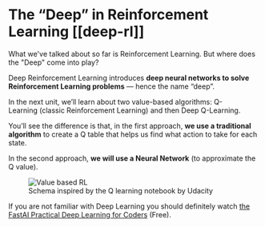 # The “Deep” in Reinforcement Learning [[deep-rl]]

<Tip>
What we've talked about so far is Reinforcement Learning. But where does the "Deep" come into play?
</Tip>

Deep Reinforcement Learning introduces **deep neural networks to solve Reinforcement Learning problems** — hence the name “deep”.

In the next unit, we’ll learn about two value-based algorithms: Q-Learning (classic Reinforcement Learning) and then Deep Q-Learning.

You’ll see the difference is that, in the first approach, **we use a traditional algorithm** to create a Q table that helps us find what action to take for each state.

In the second approach, **we will use a Neural Network** (to approximate the Q value).

<figure>
<img src="https://huggingface.co/datasets/huggingface-deep-rl-course/course-images/resolve/main/en/unit1/deep.jpg" alt="Value based RL"/>
<figcaption>Schema inspired by the Q learning notebook by Udacity
</figcaption>
</figure>

If you are not familiar with Deep Learning you should definitely watch [the FastAI Practical Deep Learning for Coders](https://course.fast.ai) (Free).
